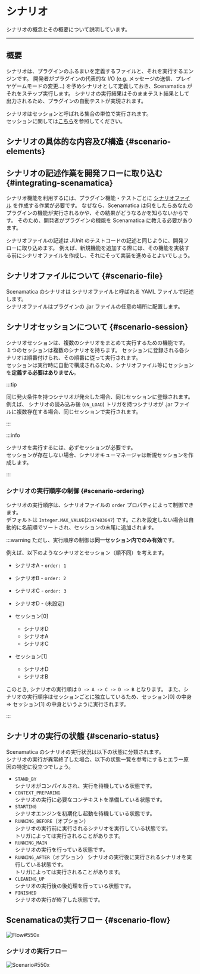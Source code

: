 
# シナリオ

シナリオの概念とその概要について説明しています。

---

## 概要

シナリオは、プラグインのふるまいを定義するファイルと、それを実行するエンジンです。
開発者がプラグインの代表的な I/O (e.g. メッセージの送信、プレイヤゲームモードの変更...) を予めシナリオとして定義しておき、Scenamatica がそれをステップ実行します。
シナリオの実行結果はそのままテスト結果として出力されるため、プラグインの自動テストが実現されます。

シナリオはセッションと呼ばれる集合の単位で実行されます。  
セッションに関しては[こちら](#scenario-session)を参照してください。

## シナリオの具体的な内容及び構造 {#scenario-elements}

<BelowDocument docId="use/scenario/elements"
               label="シナリオの具体的な内容及び構造"
/>

## シナリオの記述作業を開発フローに取り込む {#integrating-scenamatica}

シナリオ機能を利用するには、プラグイン機能・テストごとに [シナリオファイル](#scenario-file) を作成する作業が必要です。
なぜなら、Scenamatica は何をしたらあなたのプラグインの機能が実行されるかや、その結果がどうなるかを知らないからです。
そのため、開発者がプラグインの機能を Scenamatica に教える必要があります。

シナリオファイルの記述は JUnit のテストコードの記述と同じように、開発フローに取り込めます。
例えば、新規機能を追加する際には、その機能を実装する前にシナリオファイルを作成し、それにそって実装を進めるとよいでしょう。

## シナリオファイルについて {#scenario-file}

Scenamatica のシナリオは シナリオファイルと呼ばれる YAML ファイルで記述します。  
シナリオファイルはプラグインの .jar ファイルの任意の場所に配置します。

<BelowDocument docId="use/scenario/file-syntax"
               label="シナリオファイル"
               message="シナリオファイルの構文については、以下のページを参照してください。" />

## シナリオセッションについて {#scenario-session}

シナリオセッションは、複数のシナリオをまとめて実行するための機能です。
１つのセッションは複数のシナリオを持ちます。
セッションに登録される各シナリオは順番付けられ、その順番に従って実行されます。  
セッションは実行時に自動で構成されるため、シナリオファイル等にセッションを**定義する必要はありません**。

:::tip

同じ発火条件を持つシナリオが発火した場合、同じセッションに登録されます。  
例えば、 シナリオの読み込み後 (`ON_LOAD`) トリガを持つシナリオが .jar ファイルに複数存在する場合、同じセッションで実行されます。

:::

:::info

シナリオを実行するには、必ずセッションが必要です。  
セッションが存在しない場合、シナリオキューマネージャは新規セッションを作成します。

:::


### シナリオの実行順序の制御 {#scenario-ordering}

シナリオの実行順序は、シナリオファイルの `order` プロパティによって制御できます。  
デフォルトは `Integer.MAX_VALUE`\(`2147483647`) です。これを設定しない場合は自動的に名前順でソートされ、セッションの末尾に追加されます。

:::warning ただし、実行順序の制御は**同一セッション内でのみ有効**です。

例えば、以下のようなシナリオとセッション（順不同）を考えます。

+ シナリオA - `order: 1`
+ シナリオB - `order: 2`
+ シナリオC - `order: 3`
+ シナリオD - \(未設定)

+ セッション\[0]
  + シナリオD
  + シナリオA
  + シナリオC
+ セッション\[1]
  + シナリオD
  + シナリオB

このとき, シナリオの実行順は `D -> A -> C -> D -> B` となります。
また、シナリオの実行順序はセッションごとに独立しているため、セッション\[0] の中身 => セッション\[1] の中身というように実行されます。

:::


## シナリオの実行の状態 {#scenario-status}

Scenamatica のシナリオの実行状況は以下の状態に分類されます。  
シナリオの実行が異常終了した場合、以下の状態一覧を参考にするとエラー原因の特定に役立つでしょう。

+ `STAND_BY`  
  シナリオがコンパイルされ、実行を待機している状態です。
+ `CONTEXT_PREPARING`  
  シナリオの実行に必要なコンテキストを準備している状態です。
+ `STARTING`  
  シナリオエンジンを初期化し起動を待機している状態です。
+ `RUNNING_BEFORE`（オプション）  
  シナリオの実行前に実行されるシナリオを実行している状態です。  
  トリガによっては実行されることがあります。
+ `RUNNING_MAIN`  
  シナリオの実行を行っている状態です。
+ `RUNNING_AFTER`（オプション）
  シナリオの実行後に実行されるシナリオを実行している状態です。  
  トリガによっては実行されることがあります。
+ `CLEANING_UP`  
  シナリオの実行後の後処理を行っている状態です。
+ `FINISHED`  
  シナリオの実行が終了した状態です。


## Scenamaticaの実行フロー {#scenario-flow}

![Flow#550x](images/scenamatica-flow.svg)

### シナリオの実行フロー

![Scenario#550x](images/scenario.svg)
